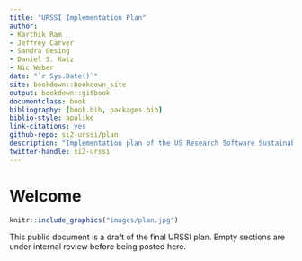 ```yaml
--- 
title: "URSSI Implementation Plan"
author: 
- Karthik Ram
- Jeffrey Carver
- Sandra Gesing
- Daniel S. Katz
- Nic Weber
date: "`r Sys.Date()`"
site: bookdown::bookdown_site
output: bookdown::gitbook
documentclass: book
bibliography: [book.bib, packages.bib]
biblio-style: apalike
link-citations: yes
github-repo: si2-urssi/plan
description: "Implementation plan of the US Research Software Sustainability Institute, a NSF funded conceptualization to plan a national research software institute."
twitter-handle: si2-urssi
---
```


# Welcome {-}


```r
knitr::include_graphics("images/plan.jpg")
```

This public document is a draft of the final URSSI plan. Empty sections are under internal review before being posted here.

